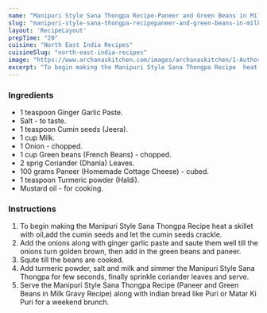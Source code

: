 ---
name: "Manipuri Style Sana Thongpa Recipe-Paneer and Green Beans in Milk Gravy Recipe"
slug: "manipuri-style-sana-thongpa-recipepaneer-and-green-beans-in-milk-gravy-recipe"
layout: 'RecipeLayout'
prepTime: "20"
cuisine: "North East India Recipes"
cuisineSlug: "north-east-india-recipes"
image: "https://www.archanaskitchen.com/images/archanaskitchen/1-Author/sibyl_sunitha/Manipuri_Style_Sana_Thongpa_Recipe_Paneer_and_Green_Beans_in_Milk_Gravy_Recipe.jpg"
excerpt: "To begin making the Manipuri Style Sana Thongpa Recipe  heat a skillet with oil,add the cumin seeds and let the cumin seeds crackle"
---

### Ingredients

- 1 teaspoon Ginger Garlic Paste.
- Salt - to taste.
- 1 teaspoon Cumin seeds (Jeera).
- 1 cup Milk.
- 1 Onion - chopped.
- 1 cup Green beans (French Beans) - chopped.
- 2 sprig Coriander (Dhania) Leaves.
- 100 grams Paneer (Homemade Cottage Cheese) - cubed.
- 1 teaspoon Turmeric powder (Haldi).
- Mustard oil - for cooking.

### Instructions

1. To begin making the Manipuri Style Sana Thongpa Recipe  heat a skillet with oil,add the cumin seeds and let the cumin seeds crackle.
1. Add the onions along with ginger garlic paste and saute them well till the onions turn golden brown, then add in the green beans and paneer.
1. Squte till the beans are cooked.
1. Add turmeric powder, salt and milk and simmer the Manipuri Style Sana Thongpa for few seconds, finally sprinkle coriander leaves and serve.
1. Serve the Manipuri Style Sana Thongpa Recipe (Paneer and Green Beans in Milk Gravy Recipe) along with indian bread like Puri or  Matar Ki Puri for a weekend brunch.
